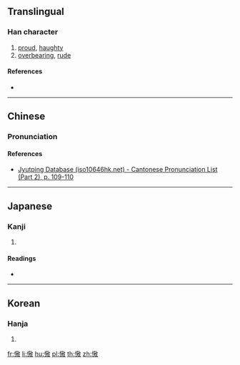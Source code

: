 ==Translingual==

===Han character===
{{Han char|rn=61|rad=心|as=11|sn=14|four=|canj=PGSK,PQSK|ids=⿰忄敖}}

# [[proud]], [[haughty]]
# [[overbearing]], [[rude]]

====References====
* {{Han ref|kx=0399.080|dkj=11106|dj=0738.250|hdz=42335.090|uh=6160|ud=24928}}

----

==Chinese==
{{zh-forms}}

===Pronunciation===
{{zh-pron
|m=ào
|c=ngou6,ou6
|mn=qz:ngō͘/xm,zz:gō
|mc=
|oc=
|ma=
|cat=a
}}

====References====
* [http://www.iso10646hk.net/jp/document/download.jsp Jyutping Database (iso10646hk.net) - Cantonese Pronunciation List (Part 2), p. 109-110]

----

==Japanese==

===Kanji===
{{ja-kanji|grade=|rs=心11}}

# {{defn|lang=ja|sort=心11}}

====Readings====
* {{ja-readings|on=[[ごう]] (gō)|kun=[[おごる]] (ogoru), [[うれえる]] (ureeru)}}

----

==Korean==

===Hanja===
{{ko-hanja|hangeul=오|eumhun=|rv=o|mr=o|y=o}}

# {{defn|lang=ko|sort=心11}}

[[fr:慠]]
[[li:慠]]
[[hu:慠]]
[[pl:慠]]
[[th:慠]]
[[zh:慠]]